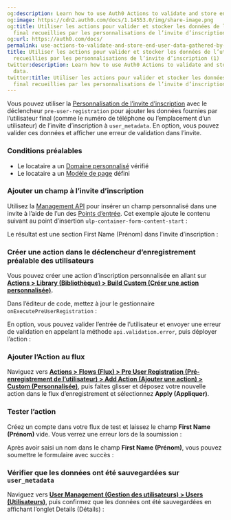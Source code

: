 ```yaml
---
og:description: Learn how to use Auth0 Actions to validate and store end-user data.
og:image: https://cdn2.auth0.com/docs/1.14553.0/img/share-image.png
og:title: Utiliser les actions pour valider et stocker les données de l’utilisateur
  final recueillies par les personnalisations de l’invite d’inscription (1)
og:url: https://auth0.com/docs/
permalink: use-actions-to-validate-and-store-end-user-data-gathered-by-signup-prompt
title: Utiliser les actions pour valider et stocker les données de l’utilisateur final
  recueillies par les personnalisations de l’invite d’inscription (1)
twitter:description: Learn how to use Auth0 Actions to validate and store end-user
  data.
twitter:title: Utiliser les actions pour valider et stocker les données de l’utilisateur
  final recueillies par les personnalisations de l’invite d’inscription (1)
---
```


Vous pouvez utiliser la [Personnalisation de l’invite d’inscription](/brand-and-customize/customize-signup-and-login-prompts) avec le déclencheur `pre-user-registration` pour ajouter les données fournies par l’utilisateur final (comme le numéro de téléphone ou l’emplacement d’un utilisateur) de l’invite d’inscription à `user_metadata`. En option, vous pouvez valider ces données et afficher une erreur de validation dans l’invite.

### Conditions préalables

* Le locataire a un [Domaine personnalisé](/custom-domains) vérifié
* Le locataire a un [Modèle de page](/login/universal-login/universal-experience/customize-templates) défini

### Ajouter un champ à l’invite d’inscription

Utilisez la [Management API](https://auth0.com/docs/api/management/v2/prompts/put-custom-text-by-language) pour insérer un champ personnalisé dans une invite à l’aide de l’un des [Points d’entrée](https://auth0.com/docs/sign-up-prompt-customizations#-signup-prompt-entry-points). Cet exemple ajoute le contenu suivant au point d’insertion `ulp-container-form-content-start` :



Le résultat est une section First Name (Prénom) dans l’invite d’inscription :

### Créer une action dans le déclencheur d’enregistrement préalable des utilisateurs

Vous pouvez créer une action d’inscription personnalisée en allant sur [**Actions > Library (Bibliothèque) > Build Custom (Créer une action personnalisée)**](https://manage.auth0.com/dashboard/us/dev-6endizjt/actions/library)**.**

Dans l’éditeur de code, mettez à jour le gestionnaire `onExecutePreUserRegistration` :



En option, vous pouvez valider l’entrée de l’utilisateur et envoyer une erreur de validation en appelant la méthode `api.validation.error`, puis déployer l’action :



### Ajouter l’Action au flux

Naviguez vers [**Actions > Flows (Flux) > Pre User Registration (Pré-enregistrement de l’utilisateur) > Add Action (Ajouter une action) > Custom (Personnalisée)**](https://manage.auth0.com/dashboard/us/dev-6endizjt/actions/flows/pre-user-signup/), puis faites glisser et déposez votre nouvelle action dans le flux d’enregistrement et sélectionnez **Apply (Appliquer)**.

### Tester l’action

Créez un compte dans votre flux de test et laissez le champ **First Name (Prénom)** vide. Vous verrez une erreur lors de la soumission :

Après avoir saisi un nom dans le champ **First Name (Prénom)**, vous pouvez soumettre le formulaire avec succès :

### Vérifier que les données ont été sauvegardées sur `user_metadata`

Naviguez vers [**User Management (Gestion des utilisateurs) > Users (Utilisateurs)**](https://manage.auth0.com/dashboard/us/dev-6endizjt/users), puis confirmez que les données ont été sauvegardées en affichant l’onglet Details (Détails) :